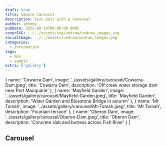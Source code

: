 ```yaml
---
draft: true
title: Sample Carousel
description: Test post with a carousel
author: johnny
pubDate: 2022-08-19T00:00:00.000Z
coverSVG: ../../assets/svg/undraw/undraw_images.svg
socialImage: ../../assets/undraw/undraw_images.png
categories:
  - information
tags:
  - mdx
  - sample
extra: ['gallery']
---
```


  {
    name: 'Cowarra Dam',
    image: '../assets/gallery/carousel/Cowarra-Dam.jpeg',
    title: 'Cowarra Dam',
    description: 'Off creek water storage dam near Port Macquarie'
  },
  {
    name: 'Mayfield Garden',
    image: '../assets/gallery/carousel/Mayfield-Garden.jpeg',
    title: 'Mayfield Garden',
    description: 'Water Garden and Bluestone Bridge in autumn'
  },
  {
    name: 'Mt Tomah',
    image: '../assets/gallery/carousel/Mt-Tomah.jpeg',
    title: 'Mt Tomah',
    description: 'Fountain terrace'
  },
  {
    name: 'Oberon Dam',
    image: '../assets/gallery/carousel/Oberon-Dam.jpeg',
    title: 'Oberon Dam',
    description: 'Concrete slab and butress across Fish River'
  }
]

## Carousel

<Carousel pages={carouselPages} />
